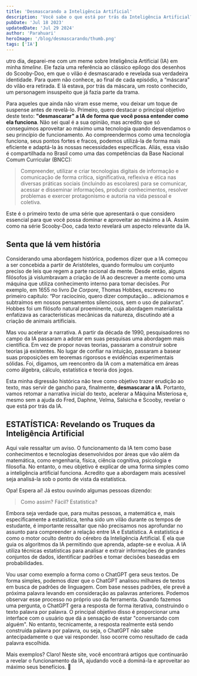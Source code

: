 ```yaml
---
title: 'Desmascarando a Inteligência Artificial'
description: 'Você sabe o que está por trás da Inteligência Artificial? Prepare-se para descobrir! Este é o primeiro artigo de uma série que vai revelar os segredos da IA e mudar a maneira como você entende essa tecnologia.'
pubDate: 'Jul 18 2023'
updatedDate: 'Jul 29 2024'
author: 'Parahuari'
heroImage: '/blog/desmascarando/thumb.png'
tags: ['IA']
---
```


<CapitalLetter letter='O' />utro dia, deparei-me com um meme sobre Inteligência Artificial (IA) em minha *timeline*. Ele fazia uma referência ao clássico epílogo dos desenhos do Scooby-Doo, em que o vilão é desmascarado e revelada sua verdadeira identidade. Para quem não conhece, ao final de cada episódio, a “máscara” do vilão era retirada. E lá estava, por trás da máscara, um rosto conhecido, um personagem insuspeito que já fazia parte da trama. 

Para aqueles que ainda não viram esse meme, vou deixar um toque de suspense antes de revelá-lo. Primeiro, quero destacar o principal objetivo deste texto: **"desmascarar" a IA de forma que você possa entender como ela funciona**. Não sei qual é a sua opinião, mas acredito que só conseguimos aproveitar ao máximo uma tecnologia quando desvendamos o seu princípio de funcionamento. Ao compreendermos como uma tecnologia funciona, seus pontos fortes e fracos, podemos utilizá-la de forma mais eficiente e adaptá-la às nossas necessidades específicas. Aliás, essa visão é compartilhada no Brasil como uma das competências da Base Nacional Comum Curricular (BNCC):

<div class="bg-light my-4 p-3 p-md-4">
<blockquote class="blockquote">
Compreender, utilizar e criar tecnologias digitais de informação e comunicação de forma crítica, significativa, reflexiva e ética nas diversas práticas sociais (incluindo as escolares) para se comunicar, acessar e disseminar informações, produzir conhecimentos, resolver problemas e exercer protagonismo e autoria na vida pessoal e coletiva.
</blockquote>
</div>

Este é o primeiro texto de uma série que apresentará o que considero essencial para que você possa dominar e aproveitar ao máximo a IA. Assim como na série Scooby-Doo, cada texto revelará um aspecto relevante da IA.

<Imagem img='/blog/desmascarando/brinquedo.jfif' caption='Imagem Brinquedos Jada – Van Mystery Machine Scooby-Doo.'/>

## Senta que lá vem história
Considerando uma abordagem histórica, podemos dizer que a IA começou a ser concebida a partir de Aristóteles, quando formulou um conjunto preciso de leis que regem a parte racional da mente. Desde então, alguns filósofos já vislumbravam a criação de IA ao descrever a mente como uma máquina que utiliza conhecimento interno para tomar decisões. Por exemplo, em 1655 no livro *De Corpore*, Thomas Hobbes, escreveu no primeiro capítulo: “Por raciocínio, quero dizer computação… adicionamos e subtraímos em nossos pensamentos silenciosos, sem o uso de palavras”. Hobbes foi um filósofo natural proeminente, cuja abordagem materialista enfatizava as características mecânicas da natureza, discutindo até a criação de animais artificiais.

Mas vou acelerar a narrativa. A partir da década de 1990, pesquisadores no campo da IA passaram a adotar em suas pesquisas uma abordagem mais científica. Em vez de propor novas teorias, passaram a construir sobre teorias já existentes. No lugar de confiar na intuição, passaram a basear suas proposições em teoremas rigorosos e evidências experimentais sólidas. Foi, digamos, um reencontro da IA com a matemática em áreas como álgebra, cálculo, estatística e teoria dos jogos.

Esta minha digressão histórica não teve como objetivo trazer erudição ao texto, mas servir de gancho para, finalmente, **desmascarar a IA**. Portanto, vamos retomar a narrativa inicial do texto, acelerar a Máquina Misteriosa e, mesmo sem a ajuda do Fred, Daphne, Velma, Salsicha e Scooby, revelar o que está por trás da IA.

<center>
<Imagem img='/blog/desmascarando/desmascarando.jfif' caption='Imagem gerada com o Imgflip – Meme generator – Scooby doo mask reveal.'/>
</center>

## ESTATÍSTICA: Revelando os Truques da Inteligência Artificial
Aqui vale ressaltar um aviso. O funcionamento da IA tem como base conhecimentos e tecnologias desenvolvidos por áreas que vão além da matemática, como engenharia, física, ciência cognitiva, psicologia e filosofia. No entanto, o meu objetivo é explicar de uma forma simples como a inteligência artificial funciona. Acredito que a abordagem mais acessível seja analisá-la sob o ponto de vista da estatística. 

Opa! Espera aí! Já estou ouvindo algumas pessoas dizendo: 

<div class="bg-light my-4 p-3 p-md-4">
<blockquote class="blockquote">
Como assim? Fácil? Estatística?
</blockquote>
</div>

Embora seja verdade que, para muitas pessoas, a matemática e, mais especificamente a estatística, tenha sido um vilão durante os tempos de estudante, é importante ressaltar que não precisamos nos aprofundar no assunto para compreender a relação entre IA e Estatística. A estatística é como o motor oculto dentro do cérebro da Inteligência Artificial. É ela que guia os algoritmos da IA permitindo que aprenda, adapte-se e evolua. A IA utiliza técnicas estatísticas para analisar e extrair informações de grandes conjuntos de dados, identificar padrões e tomar decisões baseadas em probabilidades.

Vou usar como exemplo a forma como o ChatGPT gera seus textos. De forma simples, podemos dizer que o ChatGPT analisou milhares de textos em busca de padrões de linguagem. Com base nesses padrões, ele prevê a próxima palavra levando em consideração as palavras anteriores. Podemos observar esse processo no próprio uso da ferramenta. Quando fazemos uma pergunta, o ChatGPT gera a resposta de forma iterativa, construindo o texto palavra por palavra. O principal objetivo disso é proporcionar uma interface com o usuário que dá a sensação de estar "conversando com alguém". No entanto, tecnicamente, a resposta realmente está sendo construída palavra por palavra, ou seja, o ChatGPT não sabe antecipadamente o que vai responder. Isso ocorre como resultado de cada palavra escolhida.

Mais exemplos? Claro! Neste site, você encontrará artigos que continuarão a revelar o funcionamento da IA, ajudando você a dominá-la e aproveitar ao máximo seus benefícios. 🙂

<Parau />